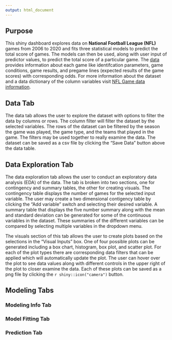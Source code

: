 ```yaml
---
output: html_document
---
```


## Purpose
This shiny dashboard explores data on **National Football League (NFL)** games from 2006 to 2020 and fits three statistical models to predict the total score of games. The models can then be used, along with user input of predictor values, to predict the total score of a particular game. The [data](http://www.habitatring.com/games.csv) provides information about each game like identifcation parameters, game conditions, game results, and pregame lines (expected results of the game scores) with corresponding odds. For more information about the dataset and a data dictionary of the column variables visit [NFL Game data information](https://github.com/nflverse/nfldata/blob/master/DATASETS.md#games).

## Data Tab
The data tab allows the user to explore the dataset with options to filter the data by columns or rows. The column filter will filter the dataset by the selected variables. The rows of the dataset can be filtered by the season the game was played, the game type, and the teams that played in the game. The filters may be used together to really examine the data. The dataset can be saved as a csv file by clicking the "Save Data" button above the data table.

## Data Exploration Tab
The data exploration tab allows the user to conduct an exploratory data analysis (EDA) of the data. The tab is broken into two sections, one for contingency and summary tables, the other for creating visuals. The contingency table displays the number of games for the selected input variable. The user may create a two dimensional contigency table by clicking the "Add variable" switch and selecting their desired variable. A summary table that displays the five number summary along with the mean and standard deviation can be generated for some of the continuous variables in the dataset. These summaries of the different variables can be compared by selecting multiple variables in the dropdown menu.

The visuals section of this tab allows the user to create plots based on the selections in the "Visual Inputs" box. One of four possible plots can be generated including a box chart, histogram, box plot, and scatter plot. For each of the plot types there are corresponding data filters that can be applied which will automatically update the plot. The user can hover over the plot to see data values along with different controls in the upper right of the plot to closer examine the data. Each of these plots can be saved as a png file by clicking the `r shiny::icon("camera")` button.

## Modeling Tabs
### Modeling Info Tab

### Model Fitting Tab


### Prediction Tab
